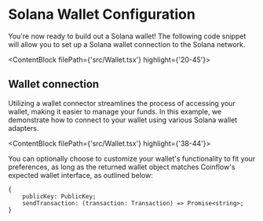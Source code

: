 

# Solana Wallet Configuration

You're now ready to build out a Solana wallet!
The following code snippet will allow you to set up a Solana wallet connection to the Solana network. 


<ContentBlock filePath={'src/Wallet.tsx'} highlight={'20-45'}>

## Wallet connection

Utilizing a wallet connector streamlines the process of accessing your wallet, making it easier to manage your funds. 
In this example, we demonstrate how to connect to your wallet using various Solana wallet adapters.

</ContentBlock>

<ContentBlock filePath={'src/Wallet.tsx'} highlight={'38-44'}>

You can optionally choose to customize your wallet's functionality to fit your preferences, as long as 
the returned wallet object matches Coinflow's expected wallet interface, as outlined below:
```
{  
    publicKey: PublicKey;  
    sendTransaction: (transaction: Transaction) => Promise<string>;  
}
```

</ContentBlock>
